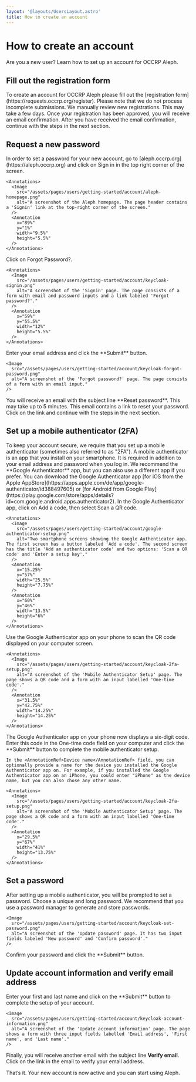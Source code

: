```yaml
---
layout: '@layouts/UsersLayout.astro'
title: How to create an account
---
```



# How to create an account

<p class="lead">Are you a new user? Learn how to set up an account for OCCRP Aleph.</p>

<OCCRPCallout />

## Fill out the registration form

<Steps>
  <Step>
    To create an account for OCCRP Aleph please fill out the [registration form](https://requests.occrp.org/register). Please note that we do not process incomplete submissions.
  </Step>

  <Step>
    We manually review new registrations. This may take a few days. Once your registration has been approved, you will receive an email confirmation. After you have received the email confirmation, continue with the steps in the next section.
  </Step>
</Steps>

## Request a new password

<Steps>
  <Step>
    In order to set a password for your new account, go to [aleph.occrp.org](https://aleph.occrp.org) and click on <AnnotationRef>Sign in</AnnotationRef> in the top right corner of the screen.

    <Annotations>
      <Image
        src="/assets/pages/users/getting-started/account/aleph-homepage.png"
        alt="A screenshot of the Aleph homepage. The page header contains a 'Signin' link at the top-right corner of the screen."
      />
      <Annotation
        x="89%"
        y="1%"
        width="9.5%"
        height="5.5%"
      />
    </Annotations>
  </Step>

  <Step>
    Click on <AnnotationRef>Forgot Password?</AnnotationRef>.

    <Annotations>
      <Image
        src="/assets/pages/users/getting-started/account/keycloak-signin.png"
        alt="A screenshot of the 'Signin' page. The page consists of a form with email and password inputs and a link labeled 'Forgot password?'."
      />
      <Annotation
        x="59%"
        y="55.5%"
        width="12%"
        height="5.5%"
      />
    </Annotations>
  </Step>

  <Step>
    Enter your email address and click the **Submit** button.

    <Image
      src="/assets/pages/users/getting-started/account/keycloak-forgot-password.png"
      alt="A screenshot of the 'Forgot password?' page. The page consists of a form with an email input."
    />

  </Step>

  <Step>
    You will receive an email with the subject line **Reset password**. This may take up to 5 minutes. This email contains a link to reset your password. Click on the link and continue with the steps in the next section.
  </Step>
</Steps>

## Set up a mobile authenticator (2FA)

<Steps>
  <Step>
    To keep your account secure, we require that you set up a mobile authenticator (sometimes also referred to as "2FA"). A mobile authenticator is an app that you install on your smartphone. It is required in addition to your email address and password when you log in. We recommend the **Google Authenticator** app, but you can also use a different app if you prefer. You can download the Google Authenticator app [for iOS from the Apple AppStore](https://apps.apple.com/de/app/google-authenticator/id388497605) or [for Android from Google Play](https://play.google.com/store/apps/details?id=com.google.android.apps.authenticator2).
  </Step>

  <Step>
    In the Google Authenticator app, click on <AnnotationRef>Add a code</AnnotationRef>, then select <AnnotationRef>Scan a QR code</AnnotationRef>.

    <Annotations>
      <Image
        src="/assets/pages/users/getting-started/account/google-authenticator-setup.png"
        alt="Two smartphone screens showing the Google Authenticator app. The first screen has a button labeled 'Add a code'. The second screen has the title 'Add an authenticator code' and two options: 'Scan a QR code' and 'Enter a setup key'."
      />
      <Annotation
        x="15.25%"
        y="57%"
        width="25.5%"
        height="7.75%"
      />
      <Annotation
        x="60%"
        y="46%"
        width="13.5%"
        height="6%"
      />
    </Annotations>
  </Step>

  <Step>
    Use the Google Authenticator app on your phone to scan the <AnnotationRef>QR code</AnnotationRef> displayed on your computer screen.

    <Annotations>
      <Image
        src="/assets/pages/users/getting-started/account/keycloak-2fa-setup.png"
        alt="A screenshot of the 'Mobile Authenticator Setup' page. The page shows a QR code and a form with an input labelled 'One-time code'."
      />
      <Annotation
        x="31.5%"
        y="42.75%"
        width="14.25%"
        height="14.25%"
      />
    </Annotations>
  </Step>

  <Step>
    The Google Authenticator app on your phone now displays a six-digit code. Enter this code in the <AnnotationRef>One-time code</AnnotationRef> field on your computer and click the **Submit** button to complete the mobile authenticator setup.

    In the <AnnotationRef>Device name</AnnotationRef> field, you can optionally provide a name for the device you installed the Google Authenticator app on. For example, if you installed the Google Authenticator app on an iPhone, you could enter "iPhone" as the device name, but you can also chose any other name.

    <Annotations>
      <Image
        src="/assets/pages/users/getting-started/account/keycloak-2fa-setup.png"
        alt="A screenshot of the 'Mobile Authenticator Setup' page. The page shows a QR code and a form with an input labelled 'One-time code'."
      />
      <Annotation
        x="29.5%"
        y="67%"
        width="41%"
        height="13.75%"
      />
    </Annotations>
  </Step>
</Steps>

## Set a password

<Steps>
  <Step>
    After setting up a mobile authenticator, you will be prompted to set a password. Choose a unique and long password. We recommend that you use a password manager to generate and store passwords.

    <Image
      src="/assets/pages/users/getting-started/account/keycloak-set-password.png"
      alt="A screenshot of the 'Update password' page. It has two input fields labeled 'New password' and 'Confirm password'."
    />
  </Step>

  <Step>
    Confirm your password and click the **Submit** button.
  </Step>
</Steps>

## Update account information and verify email address

<Steps>
  <Step>
    Enter your first and last name and click on the **Submit** button to complete the setup of your account.

    <Image
      src="/assets/pages/users/getting-started/account/keycloak-account-information.png"
      alt="A screenshot of the 'Update account information' page. The page shows a form with three input fields labelled 'Email address', 'First name', and 'Last name'."
    />
  </Step>

  <Step>Finally, you will receive another email with the subject line **Verify email**. Click on the link in the email to verify your email address.</Step>

  <Step>
    That’s it. Your new account is now active and you can start using Aleph.
  </Step>
</Steps>

